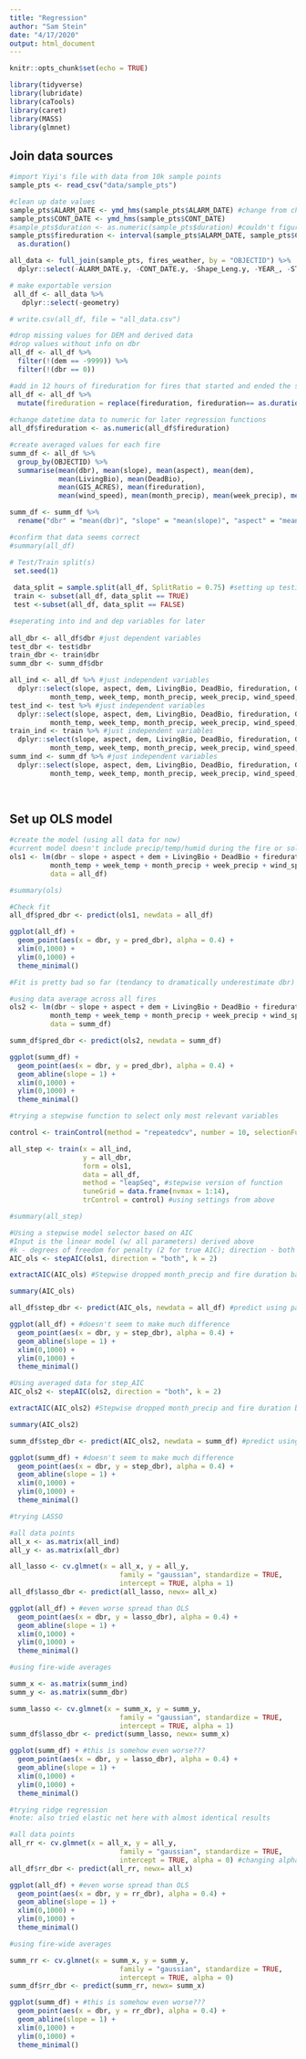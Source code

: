 ```yaml
---
title: "Regression"
author: "Sam Stein"
date: "4/17/2020"
output: html_document
---
```


```r
knitr::opts_chunk$set(echo = TRUE)

library(tidyverse)
library(lubridate)
library(caTools)
library(caret)
library(MASS)
library(glmnet)

```

## Join data sources


```r
#import Yiyi's file with data from 10k sample points
sample_pts <- read_csv("data/sample_pts")

#clean up date values
sample_pts$ALARM_DATE <- ymd_hms(sample_pts$ALARM_DATE) #change from char to date
sample_pts$CONT_DATE <- ymd_hms(sample_pts$CONT_DATE)
#sample_pts$duration <- as.numeric(sample_pts$duration) #couldn't figure out how to extract just first digits of string (maybe a regex?)
sample_pts$fireduration <- interval(sample_pts$ALARM_DATE, sample_pts$CONT_DATE) %>% #coerce duration dates into time values
  as.duration()
```

```r

all_data <- full_join(sample_pts, fires_weather, by = "OBJECTID") %>%
  dplyr::select(-ALARM_DATE.y, -CONT_DATE.y, -Shape_Leng.y, -YEAR_, -STATE) #drop extraneous variables

# make exportable version
 all_df <- all_data %>%
   dplyr::select(-geometry)

# write.csv(all_df, file = "all_data.csv")

#drop missing values for DEM and derived data
#drop values without info on dbr
all_df <- all_df %>%  
  filter(!(dem == -9999)) %>%
  filter(!(dbr == 0)) 

#add in 12 hours of fireduration for fires that started and ended the same day
all_df <- all_df %>%
  mutate(fireduration = replace(fireduration, fireduration== as.duration(0), as.duration(43200)))
 
#change datetime data to numeric for later regression functions
all_df$fireduration <- as.numeric(all_df$fireduration)

#create averaged values for each fire
summ_df <- all_df %>%
  group_by(OBJECTID) %>%
  summarise(mean(dbr), mean(slope), mean(aspect), mean(dem), 
            mean(LivingBio), mean(DeadBio), 
            mean(GIS_ACRES), mean(fireduration), 
            mean(wind_speed), mean(month_precip), mean(week_precip), mean(month_humid), mean(week_humid), mean(week_temp), mean(month_temp))

summ_df <- summ_df %>%
  rename("dbr" = "mean(dbr)", "slope" = "mean(slope)", "aspect" = "mean(aspect)", "dem" = "mean(dem)", "LivingBio" = "mean(LivingBio)", "DeadBio" = "mean(DeadBio)", "GIS_ACRES" = "mean(GIS_ACRES)", "fireduration" = "mean(fireduration)", "wind_speed" = "mean(wind_speed)", "month_precip" = "mean(month_precip)", "week_precip" = "mean(week_precip)", "month_humid" = "mean(month_humid)", "week_humid" = "mean(week_humid)", "week_temp" = "mean(week_temp)", "month_temp" = "mean(month_temp)")

#confirm that data seems correct 
#summary(all_df) 
```


```r

# Test/Train split(s)
 set.seed(1)
 
 data_split = sample.split(all_df, SplitRatio = 0.75) #setting up testing and training split
 train <- subset(all_df, data_split == TRUE)
 test <-subset(all_df, data_split == FALSE)

#seperating into ind and dep variables for later 
 
all_dbr <- all_df$dbr #just dependent variables
test_dbr <- test$dbr
train_dbr <- train$dbr
summ_dbr <- summ_df$dbr

all_ind <- all_df %>% #just independent variables
  dplyr::select(slope, aspect, dem, LivingBio, DeadBio, fireduration, GIS_ACRES, 
          month_temp, week_temp, month_precip, week_precip, wind_speed, month_humid, week_humid)
test_ind <- test %>% #just independent variables
  dplyr::select(slope, aspect, dem, LivingBio, DeadBio, fireduration, GIS_ACRES, 
          month_temp, week_temp, month_precip, week_precip, wind_speed, month_humid, week_humid)
train_ind <- train %>% #just independent variables
  dplyr::select(slope, aspect, dem, LivingBio, DeadBio, fireduration, GIS_ACRES, 
          month_temp, week_temp, month_precip, week_precip, wind_speed, month_humid, week_humid)
summ_ind <- summ_df %>% #just independent variables
  dplyr::select(slope, aspect, dem, LivingBio, DeadBio, fireduration, GIS_ACRES, 
          month_temp, week_temp, month_precip, week_precip, wind_speed, month_humid, week_humid)
 
 
```

## Set up OLS model

```r

#create the model (using all data for now)
#current model doesn't include precip/temp/humid during the fire or solar radiation data
ols1 <- lm(dbr ~ slope + aspect + dem + LivingBio + DeadBio + fireduration + GIS_ACRES + 
          month_temp + week_temp + month_precip + week_precip + wind_speed + month_humid + week_humid, 
          data = all_df)

#summary(ols)

#Check fit 
all_df$pred_dbr <- predict(ols1, newdata = all_df)

ggplot(all_df) +
  geom_point(aes(x = dbr, y = pred_dbr), alpha = 0.4) +
  xlim(0,1000) +
  ylim(0,1000) +
  theme_minimal()

#Fit is pretty bad so far (tendancy to dramatically underestimate dbr)

#using data average across all fires
ols2 <- lm(dbr ~ slope + aspect + dem + LivingBio + DeadBio + fireduration + GIS_ACRES + 
          month_temp + week_temp + month_precip + week_precip + wind_speed + month_humid + week_humid, 
          data = summ_df)

summ_df$pred_dbr <- predict(ols2, newdata = summ_df)

ggplot(summ_df) +
  geom_point(aes(x = dbr, y = pred_dbr), alpha = 0.4) +
  geom_abline(slope = 1) +
  xlim(0,1000) +
  ylim(0,1000) +
  theme_minimal()

```

```r
#trying a stepwise function to select only most relevant variables

control <- trainControl(method = "repeatedcv", number = 10, selectionFunction = "best") #this controls the settings for the model selection (10-fold cross validation currently)

all_step <- train(x = all_ind, 
                  y = all_dbr, 
                  form = ols1, 
                  data = all_df,
                  method = "leapSeq", #stepwise version of function
                  tuneGrid = data.frame(nvmax = 1:14),
                  trControl = control) #using settings from above

#summary(all_step)

#Using a stepwise model selector based on AIC 
#Input is the linear model (w/ all parameters) derived above 
#k - degrees of freedom for penalty (2 for true AIC); direction - both (try adding and substracting terms)
AIC_ols <- stepAIC(ols1, direction = "both", k = 2)

extractAIC(AIC_ols) #Stepwise dropped month_precip and fire duration based on fit; not sure if we should trust this??

summary(AIC_ols)

all_df$step_dbr <- predict(AIC_ols, newdata = all_df) #predict using pared down model

ggplot(all_df) + #doesn't seem to make much difference
  geom_point(aes(x = dbr, y = step_dbr), alpha = 0.4) +
  geom_abline(slope = 1) +
  xlim(0,1000) +
  ylim(0,1000) +
  theme_minimal()

#Using averaged data for step_AIC
AIC_ols2 <- stepAIC(ols2, direction = "both", k = 2)

extractAIC(AIC_ols2) #Stepwise dropped month_precip and fire duration based on fit; not sure if we should trust this??

summary(AIC_ols2)

summ_df$step_dbr <- predict(AIC_ols2, newdata = summ_df) #predict using pared down model

ggplot(summ_df) + #doesn't seem to make much difference
  geom_point(aes(x = dbr, y = step_dbr), alpha = 0.4) +
  geom_abline(slope = 1) +
  xlim(0,1000) +
  ylim(0,1000) +
  theme_minimal()


```

```r
#trying LASSO

#all data points
all_x <- as.matrix(all_ind)
all_y <- as.matrix(all_dbr)

all_lasso <- cv.glmnet(x = all_x, y = all_y, 
                           family = "gaussian", standardize = TRUE, 
                           intercept = TRUE, alpha = 1)
all_df$lasso_dbr <- predict(all_lasso, newx= all_x) 

ggplot(all_df) + #even worse spread than OLS
  geom_point(aes(x = dbr, y = lasso_dbr), alpha = 0.4) +
  geom_abline(slope = 1) +
  xlim(0,1000) +
  ylim(0,1000) +
  theme_minimal()

#using fire-wide averages

summ_x <- as.matrix(summ_ind)
summ_y <- as.matrix(summ_dbr)

summ_lasso <- cv.glmnet(x = summ_x, y = summ_y, 
                           family = "gaussian", standardize = TRUE, 
                           intercept = TRUE, alpha = 1)
summ_df$lasso_dbr <- predict(summ_lasso, newx= summ_x) 

ggplot(summ_df) + #this is somehow even worse???
  geom_point(aes(x = dbr, y = lasso_dbr), alpha = 0.4) +
  geom_abline(slope = 1) +
  xlim(0,1000) +
  ylim(0,1000) +
  theme_minimal()

```

```r
#trying ridge regression
#note: also tried elastic net here with almost identical results

#all data points
all_rr <- cv.glmnet(x = all_x, y = all_y, 
                           family = "gaussian", standardize = TRUE, 
                           intercept = TRUE, alpha = 0) #changing alpha from 1 to 0 changes it to RR
all_df$rr_dbr <- predict(all_rr, newx= all_x) 

ggplot(all_df) + #even worse spread than OLS
  geom_point(aes(x = dbr, y = rr_dbr), alpha = 0.4) +
  geom_abline(slope = 1) +
  xlim(0,1000) +
  ylim(0,1000) +
  theme_minimal()

#using fire-wide averages

summ_rr <- cv.glmnet(x = summ_x, y = summ_y, 
                           family = "gaussian", standardize = TRUE, 
                           intercept = TRUE, alpha = 0)
summ_df$rr_dbr <- predict(summ_rr, newx= summ_x) 

ggplot(summ_df) + #this is somehow even worse???
  geom_point(aes(x = dbr, y = rr_dbr), alpha = 0.4) +
  geom_abline(slope = 1) +
  xlim(0,1000) +
  ylim(0,1000) +
  theme_minimal()

```


```r





```
